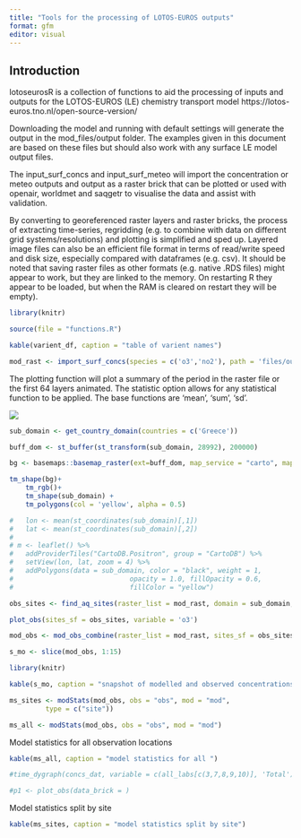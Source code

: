 ```yaml
---
title: "Tools for the processing of LOTOS-EUROS outputs"
format: gfm
editor: visual
---
```


## Introduction

lotoseurosR is a collection of functions to aid the processing of inputs and outputs for the LOTOS-EUROS (LE) chemistry transport model https://lotos-euros.tno.nl/open-source-version/

Downloading the model and running with default settings will generate the output in the mod_files/output folder. The examples given in this document are based on these files but should also work with any surface LE model output files.

The input_surf_concs and input_surf_meteo will import the concentration or meteo outputs and output as a raster brick that can be plotted or used with openair, worldmet and saqgetr to visualise the data and assist with validation.

By converting to georeferenced raster layers and raster bricks, the process of extracting time-series, regridding (e.g. to combine with data on different grid systems/resolutions) and plotting is simplified and sped up. Layered image files can also be an efficient file format in terms of read/write speed and disk size, especially compared with dataframes (e.g. csv). It should be noted that saving raster files as other formats (e.g. native .RDS files) might appear to work, but they are linked to the memory. On restarting R they appear to be loaded, but when the RAM is cleared on restart they will be empty).

```r

library(knitr)

source(file = "functions.R")

kable(varient_df, caption = "table of varient names")

```

```r

mod_rast <- import_surf_concs(species = c('o3','no2'), path = 'files/output', output_units = 'volume')


```

The plotting function will plot a summary of the period in the raster file or the first 64 layers animated. The statistic option allows for any statistical function to be applied. The base functions are 'mean', 'sum', 'sd'.

![](plots/rmd/o3_2012-07-01_00_2012-07-15_23.gif)

```r

sub_domain <- get_country_domain(countries = c('Greece'))

```

```r

buff_dom <- st_buffer(st_transform(sub_domain, 28992), 200000)

bg <- basemaps::basemap_raster(ext=buff_dom, map_service = "carto", map_type = "light")

tm_shape(bg)+
    tm_rgb()+
    tm_shape(sub_domain) +
    tm_polygons(col = 'yellow', alpha = 0.5)

#   lon <- mean(st_coordinates(sub_domain)[,1])
#   lat <- mean(st_coordinates(sub_domain)[,2])
# 
# m <- leaflet() %>% 
#   addProviderTiles("CartoDB.Positron", group = "CartoDB") %>%
#   setView(lon, lat, zoom = 4) %>% 
#   addPolygons(data = sub_domain, color = "black", weight = 1,
#                             opacity = 1.0, fillOpacity = 0.6,
#                             fillColor = "yellow")


```


```r

obs_sites <- find_aq_sites(raster_list = mod_rast, domain = sub_domain, type_def = c('background'), area_def = c('urban', 'rural', 'suburban'), species = c('o3'))

plot_obs(sites_sf = obs_sites, variable = 'o3')

mod_obs <- mod_obs_combine(raster_list = mod_rast, sites_sf = obs_sites, species = 'o3')

s_mo <- slice(mod_obs, 1:15)

library(knitr)

kable(s_mo, caption = "snapshot of modelled and observed concentrations")

```

```r

ms_sites <- modStats(mod_obs, obs = "obs", mod = "mod",
         type = c("site"))

ms_all <- modStats(mod_obs, obs = "obs", mod = "mod")

```

Model statistics for all observation locations

```r

kable(ms_all, caption = "model statistics for all ")

#time_dygraph(concs_dat, variable = c(all_labs[c(3,7,8,9,10)], 'Total'), ylab = spec_df$dg_nam[1])

#p1 <- plot_obs(data_brick = )

```

Model statistics split by site

```r

kable(ms_sites, caption = "model statistics split by site")


```